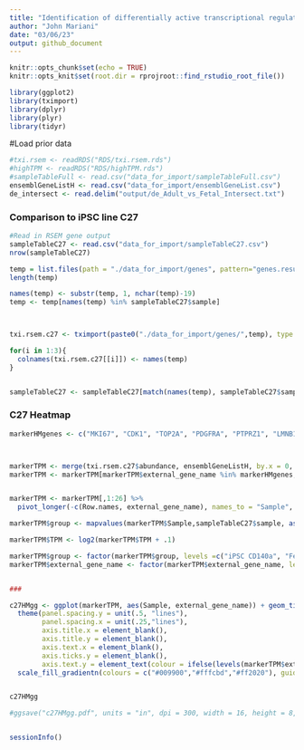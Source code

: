 ```yaml
---
title: "Identification of differentially active transcriptional regulators between adult and fetal hGPCs"
author: "John Mariani"
date: "03/06/23"
output: github_document
---
```


```r
knitr::opts_chunk$set(echo = TRUE)
knitr::opts_knit$set(root.dir = rprojroot::find_rstudio_root_file())

```


```r
library(ggplot2)
library(tximport)
library(dplyr)
library(plyr)
library(tidyr)

```

#Load prior data
```r

#txi.rsem <- readRDS("RDS/txi.rsem.rds")
#highTPM <- readRDS("RDS/highTPM.rds")
#sampleTableFull <- read.csv("data_for_import/sampleTableFull.csv")
ensemblGeneListH <- read.csv("data_for_import/ensemblGeneList.csv")
de_intersect <- read.delim("output/de_Adult_vs_Fetal_Intersect.txt")


```

### Comparison to iPSC line C27
```r

#Read in RSEM gene output
sampleTableC27 <- read.csv("data_for_import/sampleTableC27.csv")
nrow(sampleTableC27)

temp = list.files(path = "./data_for_import/genes", pattern="genes.results")
length(temp)

names(temp) <- substr(temp, 1, nchar(temp)-19)
temp <- temp[names(temp) %in% sampleTableC27$sample]



txi.rsem.c27 <- tximport(paste0("./data_for_import/genes/",temp), type = "rsem")

for(i in 1:3){
  colnames(txi.rsem.c27[[i]]) <- names(temp)
}


sampleTableC27 <- sampleTableC27[match(names(temp), sampleTableC27$sample),]


```


### C27 Heatmap

```r

markerHMgenes <- c("MKI67", "CDK1", "TOP2A", "PDGFRA", "PTPRZ1", "LMNB1", "MYC", "TEAD2", "NFIB", "HMGA2", "HDAC2", "EZH2", "BCL11A", "MBP", "MAG", "MOG", "TF", "AHR", "IL1A","STAT3", "E2F6", "MAX", "ZNF274", "IKZF3")



markerTPM <- merge(txi.rsem.c27$abundance, ensemblGeneListH, by.x = 0, by.y = "ensembl_gene_id")
markerTPM <- markerTPM[markerTPM$external_gene_name %in% markerHMgenes,]


markerTPM <- markerTPM[,1:26] %>%
  pivot_longer(-c(Row.names, external_gene_name), names_to = "Sample", values_to = "TPM")

markerTPM$group <- mapvalues(markerTPM$Sample,sampleTableC27$sample, as.character(sampleTableC27$label))

markerTPM$TPM <- log2(markerTPM$TPM + .1)

markerTPM$group <- factor(markerTPM$group, levels =c("iPSC CD140a", "Fetal CD140a", "Fetal A2B5", "Adult A2B5"))
markerTPM$external_gene_name <- factor(markerTPM$external_gene_name, levels = rev(c(markerHMgenes)))


###

c27HMgg <- ggplot(markerTPM, aes(Sample, external_gene_name)) + geom_tile(aes(fill = TPM)) + 
  theme(panel.spacing.y = unit(.5, "lines"), 
        panel.spacing.x = unit(.25,"lines"), 
        axis.title.x = element_blank(), 
        axis.title.y = element_blank(), 
        axis.text.x = element_blank(), 
        axis.ticks.y = element_blank(), 
        axis.text.y = element_text(colour = ifelse(levels(markerTPM$external_gene_name) %in% de_intersect[de_intersect$log2FoldChange > 0,]$external_gene_name, "#FF2020", "#2E30FF")))  + 
  scale_fill_gradientn(colours = c("#009900","#fffcbd","#ff2020"), guide = guide_colourbar(direction = "horizontal", title = "Log2(TPM + .1)", title.position = "top")) + scale_x_discrete(expand = c(0, 0))  + theme(axis.ticks.x = element_blank(), legend.position = "bottom", legend.direction = "horizontal") + facet_grid(cols = vars(group), scales = "free", space  = "free")


c27HMgg

#ggsave("c27HMgg.pdf", units = "in", dpi = 300, width = 16, height = 8, device = NULL)



```

```r

sessionInfo()

```



